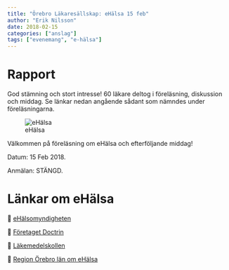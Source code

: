 ```yaml
---
title: "Örebro Läkaresällskap: eHälsa 15 feb"
author: "Erik Nilsson"
date: 2018-02-15
categories: ["anslag"]
tags: ["evenemang", "e-hälsa"]
---
```


# Rapport

God stämning och stort intresse! 60 läkare deltog i föreläsning, diskussion och middag. Se länkar nedan angående sådant som nämndes under föreläsningarna.

![eHälsa](/media/ehalsa.png)

Välkommen på föreläsning om eHälsa och efterföljande middag! 

Datum: 15 Feb 2018. 

Anmälan: STÄNGD.


# Länkar om eHälsa

&#x1F517; [eHälsomyndigheten](https://www.ehalsomyndigheten.se/)

&#x1F517; [Företaget Doctrin](http://doctrin.se/)

&#x1F517;  [Läkemedelskollen](https://lakemedelskollen.ehalsomyndigheten.se/lmkoll-web/)

&#x1F517; [Region Örebro län om eHälsa](https://www.regionorebrolan.se/ehalsa)


